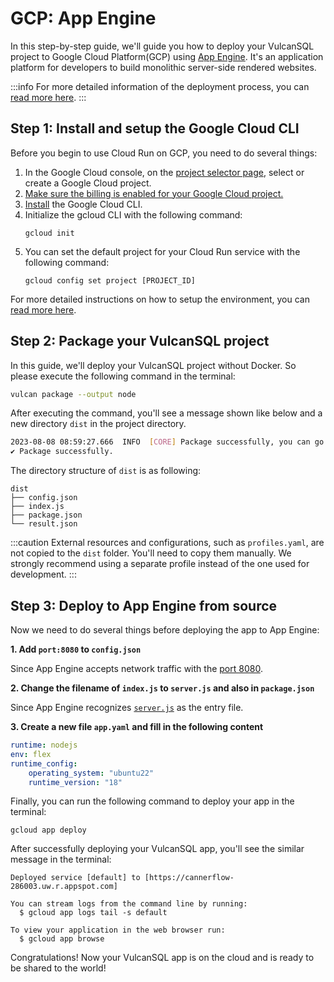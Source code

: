 # GCP: App Engine

In this step-by-step guide, we'll guide you how to deploy your VulcanSQL project to Google Cloud Platform(GCP)
using [App Engine](https://cloud.google.com/appengine). It's an application platform for developers to build monolithic
server-side rendered websites.

:::info
For more detailed information of the deployment process, you can [read more here](https://cloud.google.com/appengine/docs/standard/nodejs/runtime).
:::

## Step 1: Install and setup the Google Cloud CLI

Before you begin to use Cloud Run on GCP, you need to do several things:
1. In the Google Cloud console, on the [project selector page](https://console.cloud.google.com/projectselector2/home/dashboard), select or create a Google Cloud project.
2. [Make sure the billing is enabled for your Google Cloud project.](https://cloud.google.com/billing/docs/how-to/verify-billing-enabled#console)
3. [Install](https://cloud.google.com/sdk/docs/install) the Google Cloud CLI.
4. Initialize the gcloud CLI with the following command:
    ```shell
    gcloud init
    ```
5. You can set the default project for your Cloud Run service with the following command:
    ```shell
    gcloud config set project [PROJECT_ID]
    ```

For more detailed instructions on how to setup the environment, you can [read more here](https://cloud.google.com/appengine/docs/standard/nodejs/building-app/creating-project).

## Step 2: Package your VulcanSQL project

In this guide, we'll deploy your VulcanSQL project without Docker. So please execute the following command in the terminal:

```bash
vulcan package --output node
```

After executing the command, you'll see a message shown like below and a new directory `dist` in the project directory.

```bash
2023-08-08 08:59:27.666  INFO  [CORE] Package successfully, you can go to "dist" folder and run "npm install && node index.js" to start the server 
✔ Package successfully.
```

The directory structure of `dist` is as following:

```
dist
├── config.json
├── index.js
├── package.json
└── result.json
```

:::caution
External resources and configurations, such as `profiles.yaml`, are not copied to the `dist` folder. 
You'll need to copy them manually. We strongly recommend using a separate profile instead of the one used for development.
:::

## Step 3: Deploy to App Engine from source

Now we need to do several things before deploying the app to App Engine:

**1. Add `port:8080` to `config.json`**

Since App Engine accepts network traffic with the [port 8080](https://cloud.google.com/appengine/docs/flexible/custom-runtimes/build#listening_to_port_8080).

**2. Change the filename of `index.js` to `server.js` and also in `package.json`**

Since App Engine recognizes [`server.js`](https://cloud.google.com/appengine/docs/standard/nodejs/building-app/writing-web-service#running_the_server_locally) as the entry file.

**3. Create a new file `app.yaml` and fill in the following content**

```yaml
runtime: nodejs
env: flex
runtime_config:
    operating_system: "ubuntu22"
    runtime_version: "18"
```

Finally, you can run the following command to deploy your app in the terminal:

```shell
gcloud app deploy
```

After successfully deploying your VulcanSQL app, you'll see the similar message in the terminal:

```
Deployed service [default] to [https://cannerflow-286003.uw.r.appspot.com]

You can stream logs from the command line by running:
  $ gcloud app logs tail -s default

To view your application in the web browser run:
  $ gcloud app browse
```

Congratulations! Now your VulcanSQL app is on the cloud and is ready to be shared to the world!